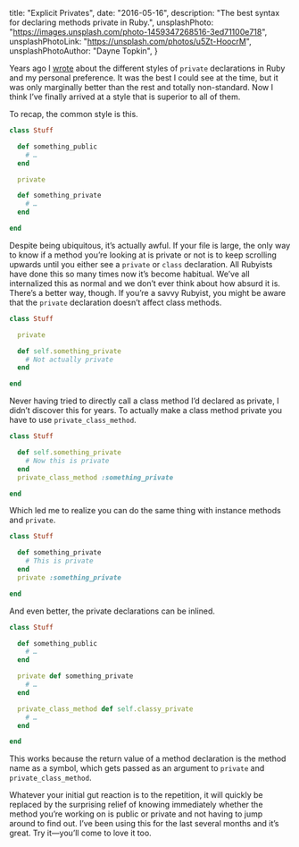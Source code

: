   title: "Explicit Privates",
  date: "2016-05-16",
  description: "The best syntax for declaring methods private in Ruby.",
  unsplashPhoto: "https://images.unsplash.com/photo-1459347268516-3ed71100e718",
  unsplashPhotoLink: "https://unsplash.com/photos/u5Zt-HoocrM",
  unsplashPhotoAuthor: "Dayne Topkin",
}

Years ago I [wrote][old post] about the different styles of `private` declarations in Ruby and my personal preference. It was the best I could see at the time, but it was only marginally better than the rest and totally non-standard. Now I think I’ve finally arrived at a style that is superior to all of them.

To recap, the common style is this.

```ruby
class Stuff

  def something_public
    # …
  end

  private

  def something_private
    # …
  end

end
```

Despite being ubiquitous, it’s actually awful. If your file is large, the only way to know if a method you’re looking at is private or not is to keep scrolling upwards until you either see a `private` or `class` declaration. All Rubyists have done this so many times now it’s become habitual. We’ve all internalized this as normal and we don’t ever think about how absurd it is. There’s a better way, though. If you’re a savvy Rubyist, you might be aware that the `private` declaration doesn’t affect class methods.

```ruby
class Stuff

  private

  def self.something_private
    # Not actually private
  end

end
```

Never having tried to directly call a class method I’d declared as private, I didn’t discover this for years. To actually make a class method private you have to use `private_class_method`.

```ruby
class Stuff

  def self.something_private
    # Now this is private
  end
  private_class_method :something_private

end
```

Which led me to realize you can do the same thing with instance methods and `private`.

```ruby
class Stuff

  def something_private
    # This is private
  end
  private :something_private

end
```

And even better, the private declarations can be inlined.

```ruby
class Stuff

  def something_public
    # …
  end

  private def something_private
    # …
  end

  private_class_method def self.classy_private
    # …
  end

end
```

This works because the return value of a method declaration is the method name as a symbol, which gets passed as an argument to `private` and `private_class_method`.

Whatever your initial gut reaction is to the repetition, it will quickly be replaced by the surprising relief of knowing immediately whether the method you’re working on is public or private and not having to jump around to find out. I’ve been using this for the last several months and it’s great. Try it—you’ll come to love it too.

[old post]: /adjusting-your-privates-in-public
